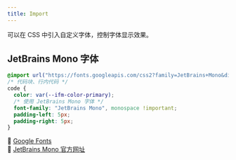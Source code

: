 ```yaml
---
title: Import
---
```


可以在 CSS 中引入自定义字体，控制字体显示效果。

## JetBrains Mono 字体

```css title=".css"
@import url("https://fonts.googleapis.com/css2?family=JetBrains+Mono&display=swap");
/* 代码块、行内代码 */
code {
  color: var(--ifm-color-primary);
  /* 使用 JetBrains Mono 字体 */
  font-family: "JetBrains Mono", monospace !important;
  padding-left: 5px;
  padding-right: 5px;
}
```

🔗 [Google Fonts](https://fonts.google.com/specimen/JetBrains+Mono)  
🔗 [JetBrains Mono 官方网址](https://www.jetbrains.com/zh-cn/lp/mono/)
